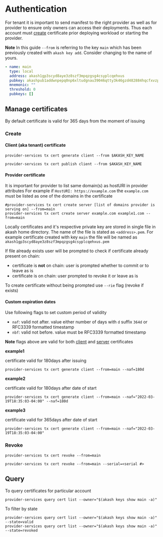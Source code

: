 # Authentication

For tenant it is important to send manifest to the right provider as well as for provider to ensure only owners can access their deployments. Thus each account must [create](mtls.md#manage-certificates) certificate prior deploying workload or starting the provider.

**Note** In this guide `--from` is referring to the key `main` which has been previously created with `akash key add`. Consider changing to the name of yours.

```yaml
- name: main
  type: local
  address: akash1gp3scyd8aye3z8szf3mpqzgsg4csyplcqehxus
  pubkey: akashpub1addwnpepq0np6xltudgnau39046qtty3k46gzd482884hqcfxvzpyf2ttnr8ue3hc55
  mnemonic: ""
  threshold: 0
  pubkeys: []
```

## Manage certificates

By default certificate is valid for 365 days from the moment of issuing

### Create

#### Client (aka tenant) certificate

```
provider-services tx cert generate client --from $AKASH_KEY_NAME

provider-services tx cert publish client --from $AKASH_KEY_NAME
```

#### Provider certificate

It is important for provider to list same domain(s) as hostURI in provider attributes For example if `HostURI: https://example.com` the `example.com` must be listed as one of the domains in the certificate

```
#provider-services tx cert create server [list of domains provider is serving on] --from=main
provider-services tx cert create server example.com example1.com --from=main
```

Locally certificates and it's respective private key are stored in single file in akash home directory. The name of the file is stated as `<address>.pem`. For example certificate created with key `main` the file will be named as `akash1gp3scyd8aye3z8szf3mpqzgsg4csyplcqehxus.pem`

If file already exists user will be prompted to check if certificate already present on chain:

* certificate is **not** on chain: user is prompted whether to commit or to leave as is
* certificate is on chain: user prompted to revoke it or leave as is

To create certificate without being prompted use `--rie` flag (revoke if exists)

#### Custom expiration dates

Use following flags to set custom period of validity

* `naf`: valid not after. value either number of days with `d` suffix `364d` or RFC3339 formatted timestamp
* `nbf`: valid not before. value must be RFC3339 formatted timestamp

**Note** flags above are valid for both [client](mtls.md#client-aka-tenant-certificate) and [server](mtls.md#provider-certificate) certificates

**example1**

certificate valid for 180days after issuing

```
provider-services tx cert generate client --from=main --naf=180d
```

**example2**

certificate valid for 180days after date of start

```
provider-services tx cert generate client --from=main --naf="2022-03-19T18:35:03-04:00" --naf=180d
```

**example3**

certificate valid for 365days after date of start

```
provider-services tx cert generate client --from=main --naf="2022-03-19T18:35:03-04:00"
```

### Revoke

```
provider-services tx cert revoke --from=main
```

```
provider-services tx cert revoke --from=main --serial=<serial #>
```

## Query

To query certificates for particular account

```
provider-services query cert list --owner="$(akash keys show main -a)"
```

To filter by state

```
provider-services query cert list --owner="$(akash keys show main -a)" --state=valid
provider-services query cert list --owner="$(akash keys show main -a)" --state=revoked
```
